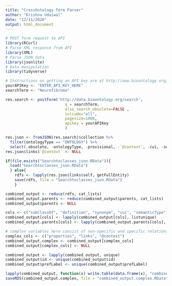 ```yaml
---
title: "CrossOntology Term Parser"
author: "Krishna Udaiwal"
date: "12/11/2020"
output: html_document
---
```


```r
# POST form request to API
library(RCurl)
# Parse XML response from API
library(XML)
# Parse JSON data
library(jsonlite)
# Data manipulation
library(tidyverse)

# Instructions on getting an API key are at http://www.bioontology.org/wiki/index.php/Annotator_User_Guide#Annotator_Web_service_Validation
yourAPIKey <- "ENTER_API_KEY_HERE"
searchTerm <- "Neurofibroma"
```


```r
res.search <- postForm('http://data.bioontology.org/search',
                          q = searchTerm,
                          also_search_obsolete=FALSE ,
                          inlcude="all",
                          pagesize=1000,
                          apikey = yourAPIKey
                          )

res.json <- fromJSON(res.search)$collection %>% 
  filter(ontologyType == "ONTOLOGY") %>% 
  select(-obsolete, -ontologyType, -provisional, -`@context`, -cui, -semanticType)
res.json$links$`@context` <- NULL
```

```r
if(file.exists("Searchtoclasses_json.RData")){
  load("Searchtoclasses_json.RData")
  } else{ 
    rdfs <- lapply(res.json$links$self, getFullEntity)
    save(rdfs, file = "Searchtoclasses_json.RData")
    }
```

```r
combined_output <- reduce(rdfs, cat_lists)
combined_output.parents <- reduce(combined_output$parents, cat_lists)
combined_output$parents <- NULL

cols <- c("subClassOf", "definition", "synonym", "cui", "semanticType", "label")
combined_output[cols] <- lapply(combined_output[cols], listunique)
combined_output.parents[cols] <- lapply(combined_output.parents[cols], listunique)

# complex variables here consist of non-specific and specific relationary terms belonging to the term superclass, and thus link to input information per unique variable data input is a future work-in-process. 
complex_cols <- c("properties", "links", "@context")
combined_output.complex <- combined_output[complex_cols]
combined_output[complex_cols] <- NULL

combined_output <- lapply(combined_output, unique)
combined_output$id <- unique(combined_output$id)
combined_output$prefLabel <- unique(combined_output$prefLabel)
```

```r
lapply(combined_output, function(x) write.table(data.frame(x), "combined_output.csv", append= T, sep=',' ))
saveRDS(combined_output.complex, file = "combined_output.complex.RData")
```
